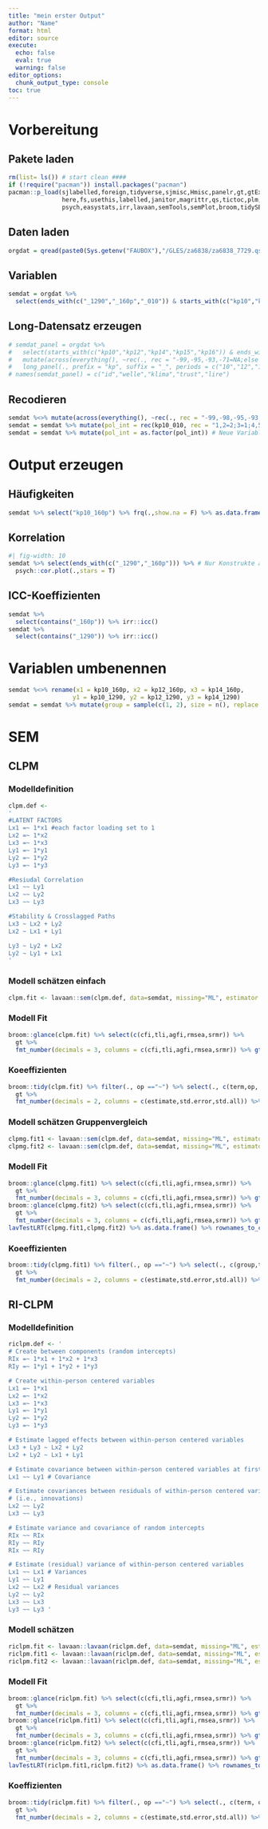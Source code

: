 ```yaml
---
title: "mein erster Output"
author: "Name"
format: html 
editor: source
execute: 
  echo: false
  eval: true
  warning: false
editor_options:
  chunk_output_type: console
toc: true
---
```


# Vorbereitung
## Pakete laden
```r
rm(list= ls()) # start clean ####
if (!require("pacman")) install.packages("pacman")
pacman::p_load(sjlabelled,foreign,tidyverse,sjmisc,Hmisc,panelr,gt,gtExtras,gtsummary,
               here,fs,usethis,labelled,janitor,magrittr,qs,tictoc,plm,
               psych,easystats,irr,lavaan,semTools,semPlot,broom,tidySEM)
```

## Daten laden
```r
orgdat = qread(paste0(Sys.getenv("FAUBOX"),"/GLES/za6838/za6838_7729.qs"))
```

## Variablen
```r
semdat = orgdat %>%
  select(ends_with(c("_1290","_160p","_010")) & starts_with(c("kp10","kp12","kp14")))

```

## Long-Datensatz erzeugen
```r
# semdat_panel = orgdat %>% 
#   select(starts_with(c("kp10","kp12","kp14","kp15","kp16")) & ends_with(c("_1290","_160p","_1500"))) %>% 
#   mutate(across(everything(), ~rec(., rec = "-99,-95,-93,-71=NA;else = copy"))) %>% 
#   long_panel(., prefix = "kp", suffix = "_", periods = c("10","12","14","15","16"), label_location = "beginning")
# names(semdat_panel) = c("id","welle","klima","trust","lire")
```


## Recodieren
```r
semdat %<>% mutate(across(everything(), ~rec(., rec = "-99,-98,-95,-93,-92=NA;else = copy"))) # Alles Missings ersetzen
semdat = semdat %>% mutate(pol_int = rec(kp10_010, rec = "1,2=2;3=1;4,5=0")) # Politisches Interesse zur Gruppen zusammenfassen
semdat = semdat %>% mutate(pol_int = as.factor(pol_int)) # Neue Variable als Kategoische Var. definieren
```

# Output erzeugen
## Häufigkeiten
```r
semdat %>% select("kp10_160p") %>% frq(.,show.na = F) %>% as.data.frame() %>% gt %>% gt_theme_nytimes()
```

## Korrelation
```r
#| fig-width: 10
semdat %>% select(ends_with(c("_1290","_160p"))) %>% # Nur Konstrukte auswählen
  psych::cor.plot(.,stars = T)
```


## ICC-Koeffizienten
```r
semdat %>% 
  select(contains("_160p")) %>% irr::icc()
semdat %>% 
  select(contains("_1290")) %>% irr::icc()
```
# Variablen umbenennen
```r
semdat %<>% rename(x1 = kp10_160p, x2 = kp12_160p, x3 = kp14_160p,
                  y1 = kp10_1290, y2 = kp12_1290, y3 = kp14_1290)
semdat = semdat %>% mutate(group = sample(c(1, 2), size = n(), replace = TRUE))
```

# SEM
## CLPM
### Modelldefinition
```r
clpm.def <-
'
#LATENT FACTORS
Lx1 =~ 1*x1 #each factor loading set to 1
Lx2 =~ 1*x2 
Lx3 =~ 1*x3
Ly1 =~ 1*y1
Ly2 =~ 1*y2
Ly3 =~ 1*y3

#Resiudal Correlation
Lx1 ~~ Ly1
Lx2 ~~ Ly2
Lx3 ~~ Ly3

#Stability & Crosslagged Paths
Lx3 ~ Lx2 + Ly2
Lx2 ~ Lx1 + Ly1

Ly3 ~ Ly2 + Lx2
Ly2 ~ Ly1 + Lx1
'
```

### Modell schätzen einfach
```r
clpm.fit <- lavaan::sem(clpm.def, data=semdat, missing="ML", estimator = "MLR",mimic="Mplus", meanstructure = T, int.ov.free = T)
```

### Modell Fit
```r
broom::glance(clpm.fit) %>% select(c(cfi,tli,agfi,rmsea,srmr)) %>% 
  gt %>%
  fmt_number(decimals = 3, columns = c(cfi,tli,agfi,rmsea,srmr)) %>% gt_theme_nytimes()
```

### Koeeffizienten
```r
broom::tidy(clpm.fit) %>% filter(., op =="~") %>% select(., c(term,op, estimate,std.error,p.value,std.all)) %>% 
  gt %>% 
  fmt_number(decimals = 2, columns = c(estimate,std.error,std.all)) %>% fmt_number(decimals = 3, columns = p.value)
```

### Modell schätzen Gruppenvergleich
```r
clpmg.fit1 <- lavaan::sem(clpm.def, data=semdat, missing="ML", estimator = "MLR",mimic="Mplus", meanstructure = T, int.ov.free = T, group="pol_int")
clpmg.fit2 <- lavaan::sem(clpm.def, data=semdat, missing="ML", estimator = "MLR",mimic="Mplus", meanstructure = T, int.ov.free = T, group="pol_int", group.equal = c("regressions","lv.covariances"))
```

### Modell Fit
```r
broom::glance(clpmg.fit1) %>% select(c(cfi,tli,agfi,rmsea,srmr)) %>% 
  gt %>%
  fmt_number(decimals = 3, columns = c(cfi,tli,agfi,rmsea,srmr)) %>% gt_theme_nytimes()
broom::glance(clpmg.fit2) %>% select(c(cfi,tli,agfi,rmsea,srmr)) %>% 
  gt %>%
  fmt_number(decimals = 3, columns = c(cfi,tli,agfi,rmsea,srmr)) %>% gt_theme_nytimes()
lavTestLRT(clpmg.fit1,clpmg.fit2) %>% as.data.frame() %>% rownames_to_column(var = "Model") %>% gt %>% fmt_number(decimals = 3, columns = "Pr(>Chisq)")

```

### Koeeffizienten
```r
broom::tidy(clpmg.fit1) %>% filter(., op =="~") %>% select(., c(group,term,op, estimate,std.error,p.value,std.all)) %>% 
  gt %>% 
  fmt_number(decimals = 2, columns = c(estimate,std.error,std.all)) %>% fmt_number(decimals = 3, columns = p.value) %>% gt_split(row_every_n = 8)
```


## RI-CLPM
### Modelldefinition
```r
riclpm.def <- '
# Create between components (random intercepts)
RIx =~ 1*x1 + 1*x2 + 1*x3
RIy =~ 1*y1 + 1*y2 + 1*y3

# Create within-person centered variables
Lx1 =~ 1*x1
Lx2 =~ 1*x2
Lx3 =~ 1*x3 
Ly1 =~ 1*y1
Ly2 =~ 1*y2
Ly3 =~ 1*y3

# Estimate lagged effects between within-person centered variables
Lx3 + Ly3 ~ Lx2 + Ly2
Lx2 + Ly2 ~ Lx1 + Ly1

# Estimate covariance between within-person centered variables at first wave
Lx1 ~~ Ly1 # Covariance

# Estimate covariances between residuals of within-person centered variables 
# (i.e., innovations)
Lx2 ~~ Ly2
Lx3 ~~ Ly3

# Estimate variance and covariance of random intercepts
RIx ~~ RIx
RIy ~~ RIy
RIx ~~ RIy

# Estimate (residual) variance of within-person centered variables
Lx1 ~~ Lx1 # Variances
Ly1 ~~ Ly1 
Lx2 ~~ Lx2 # Residual variances
Ly2 ~~ Ly2 
Lx3 ~~ Lx3 
Ly3 ~~ Ly3 '

```

### Modell schätzen
```r
riclpm.fit <- lavaan::lavaan(riclpm.def, data=semdat, missing="ML", estimator = "MLR", meanstructure = T, int.ov.free = T)
riclpm.fit1 <- lavaan::lavaan(riclpm.def, data=semdat, missing="ML", estimator = "MLR", meanstructure = T, int.ov.free = T, group = "pol_int")
riclpm.fit2 <- lavaan::lavaan(riclpm.def, data=semdat, missing="ML", estimator = "MLR", meanstructure = T, int.ov.free = T, group = "pol_int", group.equal = "regressions")
```

### Modell Fit
```r
broom::glance(riclpm.fit) %>% select(c(cfi,tli,agfi,rmsea,srmr)) %>% 
  gt %>%
  fmt_number(decimals = 3, columns = c(cfi,tli,agfi,rmsea,srmr)) %>% gt_theme_nytimes()
broom::glance(riclpm.fit1) %>% select(c(cfi,tli,agfi,rmsea,srmr)) %>% 
  gt %>%
  fmt_number(decimals = 3, columns = c(cfi,tli,agfi,rmsea,srmr)) %>% gt_theme_nytimes()
broom::glance(riclpm.fit2) %>% select(c(cfi,tli,agfi,rmsea,srmr)) %>% 
  gt %>%
  fmt_number(decimals = 3, columns = c(cfi,tli,agfi,rmsea,srmr)) %>% gt_theme_nytimes()
lavTestLRT(riclpm.fit1,riclpm.fit2) %>% as.data.frame() %>% rownames_to_column(var = "Model") %>% gt %>% fmt_number(decimals = 3, columns = "Pr(>Chisq)")
```


### Koeffizienten
```r

broom::tidy(riclpm.fit) %>% filter(., op =="~") %>% select(., c(term, op, estimate,std.error,p.value,std.all)) %>% 
  gt %>% 
  fmt_number(decimals = 2, columns = c(estimate,std.error,std.all)) %>% fmt_number(decimals = 3, columns = p.value)
```
